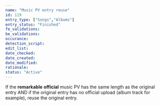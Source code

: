 ```yaml
---
name: "Music PV entry reuse"
id: 119
entry_type: ["Songs","Albums"]
entry_status: "Finished"
fe_validations:
be_validations:
occurance:
detection_script:
edit_list:
date_checked:
date_created:
date_modified:
rationale:
status: "Active"
---
```

If the **remarkable** **official** music PV has the same length as the original entry AND if the original entry has no official upload (album track for example), reuse the original entry.